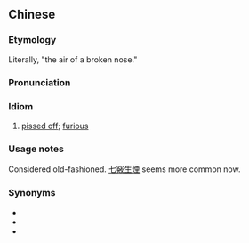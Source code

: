 {{also|鼻子气歪了}}
==Chinese==
{{zh-forms|s=鼻子气歪了|type=2111}}

===Etymology===
Literally, "the air of a broken nose."

===Pronunciation===
{{zh-pron
|m=bízi qì wāi le
|cat=id
}}

===Idiom===
{{zh-idiom}}

# {{lb|zh|colloquial}} [[pissed off]]; [[furious]]

===Usage notes===
Considered old-fashioned. [[七竅生煙]] seems more common now.

===Synonyms===
* {{l|zh|七竅生煙}}
* {{l|zh|氣炸肺了}}
* {{l|zh|火大}}